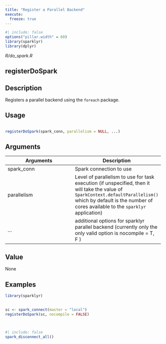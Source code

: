 ```yaml
---
title: "Register a Parallel Backend"
execute:
  freeze: true
---
```


```r
#| include: false
options("pillar.width" = 60)
library(sparklyr) 
library(dplyr)
```

*R/do_spark.R*

## registerDoSpark

## Description
 Registers a parallel backend using the `foreach` package. 


## Usage
```r
 
registerDoSpark(spark_conn, parallelism = NULL, ...) 
```

## Arguments
|Arguments|Description|
|---|---|
| spark_conn | Spark connection to use |
| parallelism | Level of parallelism to use for task execution (if unspecified, then it will take the value of  `SparkContext.defaultParallelism()` which by default is the number  of cores available to the `sparklyr` application) |
| ... | additional options for sparklyr parallel backend (currently only the only valid option is nocompile = T, F ) |



## Value
 None 


## Examples
```r
library(sparklyr)
 
 
sc <- spark_connect(master = "local") 
registerDoSpark(sc, nocompile = FALSE) 
 
 
```



```r
#| include: false
spark_disconnect_all()
```
